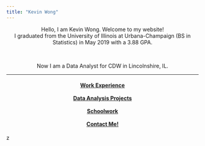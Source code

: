 ```yaml
---
title: "Kevin Wong"
---
```




<center>Hello, I am Kevin Wong. Welcome to my website!</center>

<!--
<center>I am a Statistics student at the University of Illinois at Urbana-Champaign.</center>
-->

<center>I graduated from the University of Illinois at Urbana-Champaign (BS in Statistics) in May 2019 with a 3.88 GPA.</center>


<br>

<!--
<center>I will be graduating from the Univ. of Illinois in May 2019 with an overall GPA of 3.88.</center>
-->

<!--
<center>Now I am a Data Analyst for Compass Mortgage in Warrenville, IL.</center>
-->

<center>Now I am a Data Analyst for CDW in Lincolnshire, IL.</center>

<hr />

<!--</center>-->
<h4>
  <center>
    <a class="swag1">[Work Experience](work.html)</a>
    <br class="br-mobile-break"><br class="br-mobile-break">
    <a class="swag1">[Data Analysis Projects](data.html)</a>
    <br class="br-mobile-break"><br class="br-mobile-break">
    <a class="swag1">[Schoolwork](schoolwork.html)</a>
    <br class="br-mobile-break"><br class="br-mobile-break">
    <a class="swag1">[Contact Me!](contact.html)</a>
  </center>
</h4>
<!--</center>-->

z




